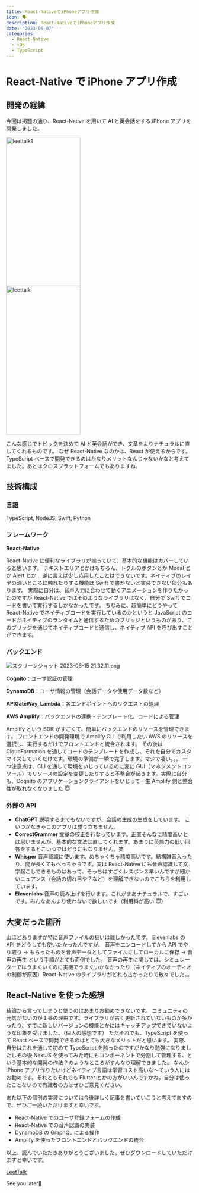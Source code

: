 ```yaml
---
title: React-NativeでiPhoneアプリ作成
icon: 🗣️
description: React-NativeでiPhoneアプリ作成
date: "2023-06-07"
categories:
  - React-Native
  - iOS
  - TypeScript
---
```


# React-Native で iPhone アプリ作成

## 開発の経緯

今回は掲題の通り、React-Native を用いて AI と英会話をする iPhone アプリを開発しました。

<div className="flex items-center justify-center">
  <div key={1} className="mr-4">
    <Image
      src="/posts/leettalk1.png"
      width="200"
      height="400"
      alt="leettalk1"
    />
  </div>
  <div key={1}>
    <Image src="/posts/leettalk.png" width="200" height="400" alt="leettalk" />
  </div>
</div>

こんな感じでトピックを決めて AI と英会話ができ、文章をよりナチュラルに直してくれるものです。
なぜ React-Native なのかは、React が使えるからです。TypeScript ベースで開発できるのはかなりメリットなんじゃないかなと考えてました。あとはクロスプラットフォームでもありますね。

## 技術構成

### 言語

TypeScript, NodeJS, Swift, Python

### フレームワーク

**React-Native**

React-Native に便利なライブラリが揃っていて、基本的な機能はカバーしていると思います。
テキストエリアとかはもちろん、トグルのボタンとか Modal とか Alert とか…
逆に言えば少し応用したことはできないです。ネイティブのレイヤの深いところに触れたりする機能は Swift で書かないと実装できない部分もあります。
実際に自分は、音声入力に合わせて動くアニメーションを作りたかったのですが
React-Native ではそのようなライブラリはなく、自分で Swift でコードを書いて実行するしかなかったです。
ちなみに、超簡単にどうやって React-Native でネイティブコードを実行しているのかというと JavaScript のコードがネイティブのランタイムと通信するためのブリッジというものがあり、このブリッジを通じてネイティブコードと通信し、ネイティブ API を呼び出すことができます。

### バックエンド

![スクリーンショット 2023-06-15 21.32.11.png](React-Native%E3%81%A6%E3%82%99iPhone%E3%82%A2%E3%83%95%E3%82%9A%E3%83%AA%E4%BD%9C%E6%88%90%204530fade74734448a4b2204990508b79/%25E3%2582%25B9%25E3%2582%25AF%25E3%2583%25AA%25E3%2583%25BC%25E3%2583%25B3%25E3%2582%25B7%25E3%2583%25A7%25E3%2583%2583%25E3%2583%2588_2023-06-15_21.32.11.png)

**Cognito**：ユーザ認証の管理

**DynamoDB**：ユーザ情報の管理（会話データや使用データ数など）

**APIGateWay, Lambda**：各エンドポイントへのリクエストの処理

**AWS Amplify**：バックエンドの連携・テンプレート化、コードによる管理

Amplify という SDK がすごくて、簡単にバックエンドのリソースを管理できます。
フロントエンドの開発環境で Amplify CLI で利用したい AWS のリソースを選択し、実行するだけでフロントエンドと統合されます。
その後は CloudFormation を通してコードのテンプレートを作成し、それを自分でカスタマイズしていくだけです。環境の準備が一瞬で完了します。マジで凄い。。。
一つ注意点は、CLI を通して環境をいじっているのに変に GUI（マネジメントコンソール）でリソースの設定を変更したりすると不整合が起きます。実際に自分も、Cognito のアプリケーションクライアントをいじって一生 Amplify 側と整合性が取れなくなりました 😇

### 外部の API

- **ChatGPT**
  説明するまでもないですが、会話の生成の生成をしています。
  こいつがなきゃこのアプリは成り立ちません。
- **CorrectGrammer**
  文章の校正を行なっています。正直そんなに精度高いとは思いませんが、基本的な文法は直してくれます。あまりに英語力の低い回答をするとこいつではどうにもなりません。笑
- **Whisper**
  音声認識に使います。めちゃくちゃ精度高いです。結構雑音入ったり、間が長くてもへっちゃらです。実は React-Native にも音声認識して文字起こしできるものはあって、そっちはすごくレスポンス早いんですが細かいニュアンス（会話の切れ目や？など）を理解できないのでこちらを利用しています。
- **Elevenlabs**
  音声の読み上げを行います。これがまあナチュラルで、すごいです。みんなあんまり使わないで欲しいです（利用料が高い 😇）

## 大変だった箇所

山ほどありますが特に音声ファイルの扱いは難しかったです。
Elevenlabs の API をどうしても使いたかったんですが、
音声をエンコードしてから API でやり取り
→ もらったものを音声データとしてファイルにしてローカルに保存
→ 音声の再生
という手順がとても面倒でした。
音声の再生に関しては、シミュレーターではうまくいくのに実機でうまくいかなかったり（ネイティブのオーディオの制御が原因）React-Native のライブラリがどれも古かったりで散々でした。。

## React-Native を使った感想

結論から言ってしまうと使うのはあまりお勧めできないです。
コミュニティの元気がないのが１番の理由です。ライブラリが古く更新されていないものが多かったり、すでに新しいバージョンの機能とかにはキャッチアップできていないような印象を受けました。（個人の感想です）
ただそれでも、TypeScript を使って React ベースで開発できるのはとても大きなメリットだと思います。
実際、自分はこれを通して初めて TypeScript を触ったのですがかなり勉強になりましたしその後 NextJS を使ってみた時にもコンポーネントで分割して管理する、という基本的な開発の作法？のようなところがすんなり理解できました。
なんか iPhone アプリ作りたいけどネイティブ言語は学習コスト高いな〜ていう人にはお勧めです。それともそれでも Flutter とかの方がいいんですかね。自分は使ったことないので有識者の方はぜひご意見ください。

また以下の個別の実装については今後詳しく記事を書いていこうと考えてますので、ぜひご一読いただけますと幸いです。

- React-Native でのユーザ登録フォームの作成
- React-Native での音声認識の実装
- DynamoDB の GraphQL による操作
- Amplify を使ったフロントエンドとバックエンドの統合

以上、読んでいただきありがとうございました。ぜひダウンロードしていただけますと幸いです。

[‎LeetTalk](https://apps.apple.com/jp/app/leettalk/id6448966582)

See you later👋
